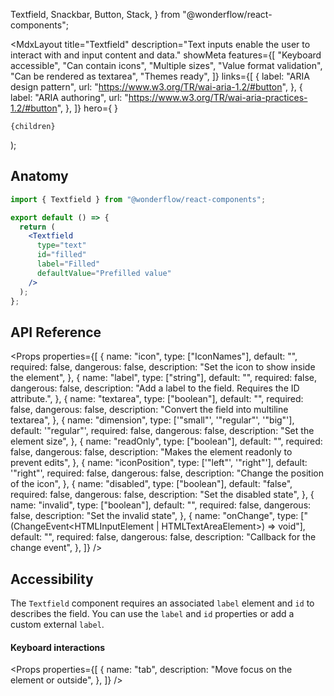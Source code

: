   Textfield,
  Snackbar,
  Button,
  Stack,
} from "@wonderflow/react-components";

  <MdxLayout
    title="Textfield"
    description="Text inputs enable the user to interact with and input content and data."
    showMeta
    features={[
      "Keyboard accessible",
      "Can contain icons",
      "Multiple sizes",
      "Value format validation",
      "Can be rendered as textarea",
      "Themes ready",
    ]}
    links={[
      {
        label: "ARIA design pattern",
        url: "https://www.w3.org/TR/wai-aria-1.2/#button",
      },
      {
        label: "ARIA authoring",
        url: "https://www.w3.org/TR/wai-aria-practices-1.2/#button",
      },
    ]}
    hero={
      <LiveArea direction="row">
        <Textfield
          type="text"
          id="filled"
          label="Filled"
          defaultValue="Prefilled value"
        />
      </LiveArea>
    }
  >
    {children}
  </MdxLayout>
);

## Anatomy

```jsx
import { Textfield } from "@wonderflow/react-components";

export default () => {
  return (
    <Textfield
      type="text"
      id="filled"
      label="Filled"
      defaultValue="Prefilled value"
    />
  );
};
```

## API Reference

<Props
  properties={[
    {
      name: "icon",
      type: ["IconNames"],
      default: "",
      required: false,
      dangerous: false,
      description: "Set the icon to show inside the element",
    },
    {
      name: "label",
      type: ["string"],
      default: "",
      required: false,
      dangerous: false,
      description: "Add a label to the field. Requires the ID attribute.",
    },
    {
      name: "textarea",
      type: ["boolean"],
      default: "",
      required: false,
      dangerous: false,
      description: "Convert the field into multiline textarea",
    },
    {
      name: "dimension",
      type: ['"small"', '"regular"', '"big"'],
      default: '"regular"',
      required: false,
      dangerous: false,
      description: "Set the element size",
    },
    {
      name: "readOnly",
      type: ["boolean"],
      default: "",
      required: false,
      dangerous: false,
      description: "Makes the element readonly to prevent edits",
    },
    {
      name: "iconPosition",
      type: ['"left"', '"right"'],
      default: '"right"',
      required: false,
      dangerous: false,
      description: "Change the position of the icon",
    },
    {
      name: "disabled",
      type: ["boolean"],
      default: "false",
      required: false,
      dangerous: false,
      description: "Set the disabled state",
    },
    {
      name: "invalid",
      type: ["boolean"],
      default: "",
      required: false,
      dangerous: false,
      description: "Set the invalid state",
    },
    {
      name: "onChange",
      type: ["(ChangeEvent<HTMLInputElement | HTMLTextAreaElement>) => void"],
      default: "",
      required: false,
      dangerous: false,
      description: "Callback for the change event",
    },
  ]}
/>

## Accessibility

The `Textfield` component requires an associated `label` element and `id` to describes the field. You can use the `label` and `id` properties or add a custom external `label`.

#### Keyboard interactions

<Props
  properties={[
    {
      name: "tab",
      description: "Move focus on the element or outside",
    },
  ]}
/>
